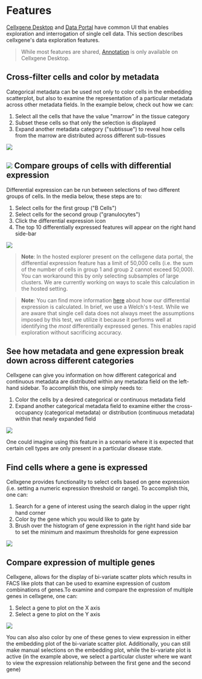 # Features

[Cellxgene Desktop](../desktop/quick-start.md) and [Data Portal](../portal/data-portal.md) have common UI that enables exploration and interrogation of single cell data. This section describes cellxgene's data exploration features.

> While most features are shared, [Annotation](../desktop/annotations.md) is only available on Cellxgene Desktop.

## Cross-filter cells and color by metadata

Categorical metadata can be used not only to color cells in the embedding scatterplot, but also to examine the representation of a particular metadata across other metadata fields. In the example below, check out how we can:

1. Select all the cells that have the value "marrow" in the tissue category
2. Subset these cells so that only the selection is displayed
3. Expand another metadata category \("subtissue"\) to reveal how cells from the marrow are distributed across different sub-tissues

![](../.gitbook/assets/crossfilter.gif)

## ![](../.gitbook/assets/image%20%282%29.png) Compare groups of cells with differential expression

Differential expression can be run between selections of two different groups of cells. In the media below, these steps are to:

1. Select cells for the first group \("B Cells"\)
2. Select cells for the second group \("granulocytes"\)
3. Click the differential expression icon
4. The top 10 differentially expressed features will appear on the right hand side-bar

![](../.gitbook/assets/diffexp.gif)

> **Note**: In the hosted explorer present on the cellxgene data portal, the differential expression feature has a limit of 50,000 cells \(i.e. the sum of the number of cells in group 1 and group 2 cannot exceed 50,000\). You can workaround this by only selecting subsamples of large clusters. We are currently working on ways to scale this calculation in the hosted setting.

> **Note**: You can find more information [here](algorithms.md#differential-expression) about how our differential expression is calculated. In brief, we use a Welch's t-test. While we are aware that single cell data does not always meet the assumptions imposed by this test, we utilize it because it performs well at identifying the _most_ differentially expressed genes. This enables rapid exploration without sacrificing accuracy.

## See how metadata and gene expression break down across different categories

Cellxgene can give you information on how different categorical and continuous metadata are distributed within any metadata field on the left-hand sidebar. To accomplish this, one simply needs to:

1. Color the cells by a desired categorical or continuous metadata field
2. Expand another categorical metadata field to examine either the cross-occupancy \(categorical metadata\) or distribution \(continuous metadata\) within that newly expanded field

![](../.gitbook/assets/category-breakdown.gif)

One could imagine using this feature in a scenario where it is expected that certain cell types are only present in a particular disease state.

## Find cells where a gene is expressed

Cellxgene provides functionality to select cells based on gene expression \(i.e. setting a numeric expression threshold or range\). To accomplish this, one can:

1. Search for a gene of interest using the search dialog in the upper right hand corner
2. Color by the gene which you would like to gate by
3. Brush over the histogram of gene expression in the right hand side bar to set the minimum and maximum thresholds for gene expression

![](../.gitbook/assets/gene-expression.gif)

## Compare expression of multiple genes

Cellxgene, allows for the display of bi-variate scatter plots which results in FACS like plots that can be used to examine expression of custom combinations of genes.To examine and compare the expression of multiple genes in cellxgene, one can:

1. Select a gene to plot on the X axis
2. Select a gene to plot on the Y axis

![](../.gitbook/assets/compare-genes.gif)

You can also also color by one of these genes to view expression in either the embedding plot of the bi-variate scatter plot. Additionally, you can still make manual selections on the embedding plot, while the bi-variate plot is active \(in the example above, we select a particular cluster where we want to view the expression relationship between the first gene and the second gene\)
